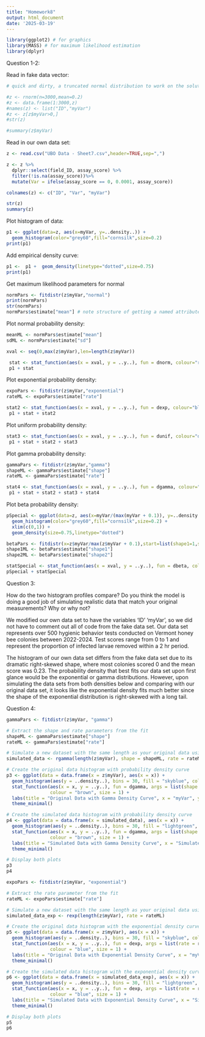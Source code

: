 ```yaml
---
title: "Homework8"
output: html_document
date: '2025-03-19'
---
```


```r

library(ggplot2) # for graphics
library(MASS) # for maximum likelihood estimation
library(dplyr)

```



Question 1-2:

Read in fake data vector:

```r

# quick and dirty, a truncated normal distribution to work on the solution set

#z <- rnorm(n=3000,mean=0.2)
#z <- data.frame(1:3000,z)
#names(z) <- list("ID","myVar")
#z <- z[z$myVar>0,]
#str(z)

#summary(z$myVar)

```



Read in our own data set:
```r

z <- read.csv("UBO Data - Sheet7.csv",header=TRUE,sep=",")

z <- z %>% 
  dplyr::select(field_ID, assay_score) %>% 
  filter(!is.na(assay_score))%>% 
  mutate(Var = ifelse(assay_score == 0, 0.0001, assay_score))

colnames(z) <- c("ID", "Var", "myVar")

str(z)
summary(z)

```


Plot histogram of data:
```r

p1 <- ggplot(data=z, aes(x=myVar, y=..density..)) +
  geom_histogram(color="grey60",fill="cornsilk",size=0.2) 
print(p1)


```


Add empirical density curve:
```r

p1 <-  p1 +  geom_density(linetype="dotted",size=0.75)
print(p1)

```


Get maximum likelihood parameters for normal
```r

normPars <- fitdistr(z$myVar,"normal")
print(normPars)
str(normPars)
normPars$estimate["mean"] # note structure of getting a named attribute

```

Plot normal probability density:
```r

meanML <- normPars$estimate["mean"]
sdML <- normPars$estimate["sd"]

xval <- seq(0,max(z$myVar),len=length(z$myVar))

 stat <- stat_function(aes(x = xval, y = ..y..), fun = dnorm, colour="red", n = length(z$myVar), args = list(mean = meanML, sd = sdML))
 p1 + stat

```

Plot exponential probability density:
```r

expoPars <- fitdistr(z$myVar,"exponential")
rateML <- expoPars$estimate["rate"]

stat2 <- stat_function(aes(x = xval, y = ..y..), fun = dexp, colour="blue", n = length(z$myVar), args = list(rate=rateML))
 p1 + stat + stat2

```

Plot uniform probability density:
```r

stat3 <- stat_function(aes(x = xval, y = ..y..), fun = dunif, colour="darkgreen", n = length(z$myVar), args = list(min=min(z$myVar), max=max(z$myVar)))
 p1 + stat + stat2 + stat3

```


Plot gamma probability density:
```r

gammaPars <- fitdistr(z$myVar,"gamma")
shapeML <- gammaPars$estimate["shape"]
rateML <- gammaPars$estimate["rate"]

stat4 <- stat_function(aes(x = xval, y = ..y..), fun = dgamma, colour="brown", n = length(z$myVar), args = list(shape=shapeML, rate=rateML))
 p1 + stat + stat2 + stat3 + stat4

```


Plot beta probability density:
```r

pSpecial <- ggplot(data=z, aes(x=myVar/(max(myVar + 0.1)), y=..density..)) +
  geom_histogram(color="grey60",fill="cornsilk",size=0.2) + 
  xlim(c(0,1)) +
  geom_density(size=0.75,linetype="dotted")

betaPars <- fitdistr(x=z$myVar/max(z$myVar + 0.1),start=list(shape1=1,shape2=2),"beta")
shape1ML <- betaPars$estimate["shape1"]
shape2ML <- betaPars$estimate["shape2"]

statSpecial <- stat_function(aes(x = xval, y = ..y..), fun = dbeta, colour="orchid", n = length(z$myVar), args = list(shape1=shape1ML,shape2=shape2ML))
pSpecial + statSpecial

```

Question 3:

How do the two histogram profiles compare? Do you think the model is doing a good job of simulating realistic data that match your original measurements? Why or why not?

We modified our own data set to have the variables 'ID' 'myVar', so we did not have to comment out all of code from the fake data set. Our data set represents over 500 hygienic behavior tests conducted on Vermont honey bee colonies between 2022-2024. Test scores range from 0 to 1 and represent the proportion of infected larvae removed within a 2 hr period.

The histogram of our own data set differs from the fake data set due to its dramatic right-skewed shape, where most colonies scored 0 and the mean score was 0.23. The probability density that best fits our data set upon first glance would be the exponential or gamma distributions. However, upon simulating the data sets from both densities below and comparing with our original data set, it looks like the exponential density fits much better since the shape of the exponential distribution is right-skewed with a long tail.


Question 4:
```r

gammaPars <- fitdistr(z$myVar, "gamma")

# Extract the shape and rate parameters from the fit
shapeML <- gammaPars$estimate["shape"]
rateML <- gammaPars$estimate["rate"]

# Simulate a new dataset with the same length as your original data using the fitted parameters
simulated_data <- rgamma(length(z$myVar), shape = shapeML, rate = rateML)

# Create the original data histogram with probability density curve
p3 <- ggplot(data = data.frame(x = z$myVar), aes(x = x)) + 
  geom_histogram(aes(y = ..density..), bins = 30, fill = "skyblue", color = "black") + 
  stat_function(aes(x = x, y = ..y..), fun = dgamma, args = list(shape = shapeML, rate = rateML), 
                colour = "brown", size = 1) + 
  labs(title = "Original Data with Gamma Density Curve", x = "myVar", y = "Density") +
  theme_minimal()

# Create the simulated data histogram with probability density curve
p4 <- ggplot(data = data.frame(x = simulated_data), aes(x = x)) + 
  geom_histogram(aes(y = ..density..), bins = 30, fill = "lightgreen", color = "black") + 
  stat_function(aes(x = x, y = ..y..), fun = dgamma, args = list(shape = shapeML, rate = rateML), 
                colour = "brown", size = 1) + 
  labs(title = "Simulated Data with Gamma Density Curve", x = "Simulated myVar", y = "Density") +
  theme_minimal()

# Display both plots
p3
p4

```



```r

expoPars <- fitdistr(z$myVar, "exponential")

# Extract the rate parameter from the fit
rateML <- expoPars$estimate["rate"]

# Simulate a new dataset with the same length as your original data using the fitted rate
simulated_data_exp <- rexp(length(z$myVar), rate = rateML)

# Create the original data histogram with the exponential density curve
p5 <- ggplot(data = data.frame(x = z$myVar), aes(x = x)) + 
  geom_histogram(aes(y = ..density..), bins = 30, fill = "skyblue", color = "black") + 
  stat_function(aes(x = x, y = ..y..), fun = dexp, args = list(rate = rateML), 
                colour = "blue", size = 1) + 
  labs(title = "Original Data with Exponential Density Curve", x = "myVar", y = "Density") +
  theme_minimal()

# Create the simulated data histogram with the exponential density curve
p6 <- ggplot(data = data.frame(x = simulated_data_exp), aes(x = x)) + 
  geom_histogram(aes(y = ..density..), bins = 30, fill = "lightgreen", color = "black") + 
  stat_function(aes(x = x, y = ..y..), fun = dexp, args = list(rate = rateML), 
                colour = "blue", size = 1) + 
  labs(title = "Simulated Data with Exponential Density Curve", x = "Simulated myVar", y = "Density") +
  theme_minimal()

# Display both plots
p5
p6

```




